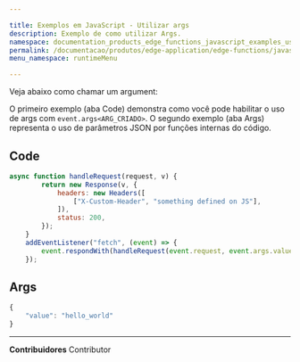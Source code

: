 ```yaml
---

title: Exemplos em JavaScript - Utilizar args
description: Exemplo de como utilizar Args.
namespace: documentation_products_edge_functions_javascript_examples_using_args
permalink: /documentacao/produtos/edge-application/edge-functions/javascript-examples/utilizar-args/
menu_namespace: runtimeMenu

---
```


Veja abaixo como chamar um argument:

O primeiro exemplo (aba Code) demonstra como você pode habilitar o uso de args com `event.args<ARG_CRIADO>`. O segundo exemplo (aba Args) representa o uso de parâmetros JSON por funções internas do código.

## Code

```js
async function handleRequest(request, v) {
        return new Response(v, {
            headers: new Headers([
                ["X-Custom-Header", "something defined on JS"],
            ]),
            status: 200,
        });
    }
    addEventListener("fetch", (event) => {
        event.respondWith(handleRequest(event.request, event.args.value));
    });
```

## Args

```js
{
    "value": "hello_world"
}
```





---


**Contribuidores** <ContributorList>Contributor</ContributorList>
